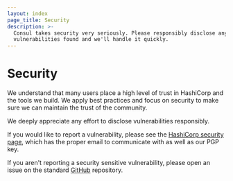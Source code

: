 ```yaml
---
layout: index
page_title: Security
description: >-
  Consul takes security very seriously. Please responsibly disclose any security
  vulnerabilities found and we'll handle it quickly.
---
```


# Security

We understand that many users place a high level of trust in HashiCorp and the tools we build. We apply best practices and focus on security to make sure we can maintain the trust of the community.

We deeply appreciate any effort to disclose vulnerabilities responsibly.

If you would like to report a vulnerability, please see the [HashiCorp security page](https://www.hashicorp.com/security), which has the proper email to communicate with as well as our PGP key.

If you aren't reporting a security sensitive vulnerability, please open an issue on the standard [GitHub](https://github.com/hashicorp/consul) repository.
